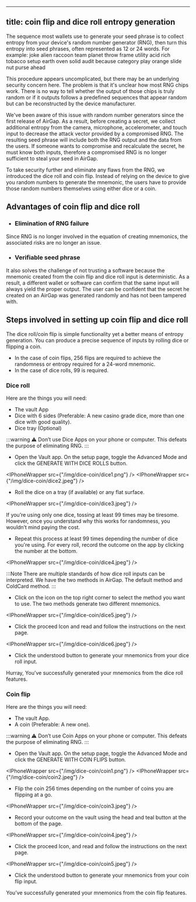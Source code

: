 
---
title: coin flip and dice roll entropy generation
---



The sequence most wallets use to generate your seed phrase is to collect entropy from your device's random number generator (RNG), then turn this entropy into seed phrases, often represented as 12 or 24 words. For example: joke alien raccoon team planet throw frame utility acid rich tobacco setup earth oven solid audit because category play orange slide nut purse ahead

This procedure appears uncomplicated, but there may be an underlying security concern here. The problem is that it's unclear how most RNG chips work. There is no way to tell whether the output of those chips is truly random or if it outputs follows a predefined sequences that appear random but can be reconstructed by the device manufacturer.

We've been aware of this issue with random number generators since the first release of AirGap. As a result, before creating a secret, we collect additional entropy from the camera, microphone, accelerometer, and touch input to decrease the attack vector provided by a compromised RNG. The resulting seed phrase will include both the RNG output and the data from the users. If someone wants to compromise and recalculate the secret, he must know both inputs, therefore a compromised RNG is no longer sufficient to steal your seed in AirGap.

To take security further and eliminate any flaws from the RNG, we introduced the dice roll and coin flip. Instead of relying on the device to give you random numbers to generate the mnemonic, the users have to provide those random numbers themselves using either dice or a coin. 

## Advantages of coin flip and dice roll 
- ### Elimination of RNG failure
Since RNG is no longer involved in the equation of creating mnemonics, the associated risks are no longer an issue. 
- ### Verifiable seed phrase
It also solves the challenge of not trusting a software because the mnemonic created from the coin flip and dice roll input is deterministic. As a result, a different wallet or software can confirm that the same input will always yield the proper output. The user can be confident that the secret he created on an AirGap was generated randomly and has not been tampered with.

## Steps involved in setting up coin flip and dice roll

The dice roll/coin flip is simple functionality yet a better means of entropy generation. You can produce a precise sequence of inputs by rolling dice or flipping a coin. 
- In the case of coin flips, 256 flips are required to achieve the randomness or entropy required for a 24-word mnemonic. 
- In the case of dice rolls, 99 is required. 

### Dice roll
Here are the things you will need:
- The vault App
- Dice with 6 sides (Preferable: A new casino grade dice, more than one dice with good quality).
- Dice tray (Optional)

:::warning ⚠
Don’t use Dice Apps on your phone or computer. This defeats the purpose of eliminating RNG.
:::

- Open the Vault app. On the setup page, toggle the Advanced Mode and click the GENERATE WITH DICE ROLLS button.

<IPhoneWrapper src={"/img/dice-coin/dice1.png"} />
<IPhoneWrapper src={"/img/dice-coin/dice2.jpeg"} />

- Roll the dice on a tray (if available) or any flat surface.

<IPhoneWrapper src={"/img/dice-coin/dice3.jpeg"} />

If you’re using only one dice, tossing at least 99 times may be tiresome. However, once you understand why this works for randomness, you wouldn’t mind paying the cost.

- Repeat this process at least 99 times depending the number of dice you're using. For every roll, record the outcome on the app by clicking the number at the bottom.

<IPhoneWrapper src={"/img/dice-coin/dice4.jpeg"} />

:::Note
There are multiple standards of how dice roll inputs can be interpreted. We have the two methods in AirGap. The default method and ColdCard method.
:::

- Click on the icon on the top right corner to select the method you want to use. The two methods generate two different mnemonics.

<IPhoneWrapper src={"/img/dice-coin/dice5.jpeg"} />

- Click the proceed Icon and read and follow the instructions on the next page.

<IPhoneWrapper src={"/img/dice-coin/dice6.jpeg"} />

- Click the understood button to generate your mnemonics from your dice roll input.

Hurray, You’ve successfully generated your mnemonics from the dice roll features.

### Coin flip

Here are the things you will need:
- The vault App.
- A coin (Preferable: A new one).

:::warning ⚠
Don’t use Coin Apps on your phone or computer. This defeats the purpose of eliminating RNG.
:::

- Open the Vault app. On the setup page, toggle the Advanced Mode and click the GENERATE WITH COIN FLIPS button.

<IPhoneWrapper src={"/img/dice-coin/coin1.png"} />
<IPhoneWrapper src={"/img/dice-coin/coin2.jpeg"} />

- Flip the coin 256 times depending on the number of coins you are flipping at a go.

<IPhoneWrapper src={"/img/dice-coin/coin3.jpeg"} />

- Record your outcome on the vault using the head and teal button at the bottom of the page.

<IPhoneWrapper src={"/img/dice-coin/coin4.jpeg"} />

- Click the proceed Icon, and read and follow the instructions on the next page.

<IPhoneWrapper src={"/img/dice-coin/coin5.jpeg"} />

- Click the understood button to generate your mnemonics from your coin flip input.

You’ve successfully generated your mnemonics from the coin flip features.
